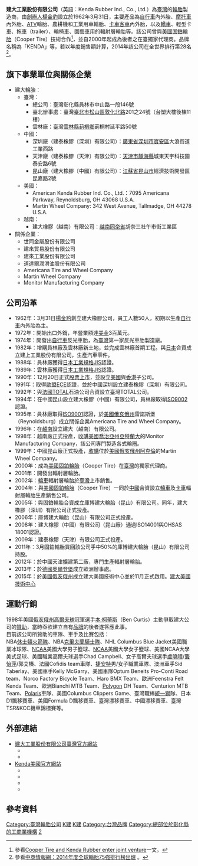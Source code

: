 {{Infobox Company
| company_name = 建大工業股份有限公司
| company_name_en = Kenda Rubber Ind., Co., Ltd.
| company_logo = [[File:Kenda_Logo.svg|200px]]
| company_type = [[股份有限公司|股份有限公司]]
| local_code_name = TW
| local_code = 59619900
| traded_as = {{twse|2106}}<br>（1990年12月20日上市）
| foundation = 1962年3月31日
| location = {{TWN}}[[彰化縣|彰化縣]][[員林市|員林市]]中山路一段146號
| founder = 楊金豹
| key_people = [[董事長|董事長]]：楊啟仁<br>[[副董事長|副董事長]]：張宏德
| industry = 製造與銷售業
| products = [[輪胎|輪胎]]
| capital = [[新台幣|新台幣]]8,744,300,000元
| assets = {{increase}}[[新台幣|新台幣]]420.2億元（2019年）
| revenue = {{increase}}[[新台幣|新台幣]]321.27億元（2019年）
| operating_income = {{increase}}[[新台幣|新台幣]]13.67億元（2019年）
| net_income = {{increase}}[[新台幣|新台幣]]10.14億元（2019年）
| company_slogan = 生活動起來，生命更精彩
| num_employees = 11,074人
| parent = 
| subsid = 
| homepage = http://www.kendatire.com/
| footnotes = 
}}
'''建大工業股份有限公司'''（英語：Kenda Rubber Ind., Co., Ltd.）為[[臺灣|臺灣]]的[[輪胎|輪胎]]製造商，由[[創辦人|創辦人]][[楊金豹|楊金豹]]設立於1962年3月31日，主要產品為[[自行車|自行車]]內外胎、[[摩托車|摩托車]]內外胎、[[全地形車|ATV]]輪胎、農耕機和工業用車輪胎、[[載貨汽車|卡車]][[客車|客車]]內外胎，以及[[轎車|轎車]]、輕型卡車、拖車（trailer）、輪椅車、園藝車用的輻射層輪胎等。該公司曾與[[美國|美國]][[固鉑輪胎|固鉑輪胎]]（Cooper Tire）技術合作<ref>參看{{en}}[http://findarticles.com/p/articles/mi_qa5333/is_200403/ai_n21346285/ Cooper Tire and Kenda Rubber enter joint venture]一文。</ref>，並自2000年起成為後者之在臺獨家代理商。品牌名稱為「KENDA」等，若以年度銷售額計算，2014年該公司在全世界排行第28名<ref>參看[http://big5.askci.com/chanye/2014/09/11/14132freh.shtml 中商情報網：2014年度全球輪胎75強排行榜出爐] {{Wayback|url=http://big5.askci.com/chanye/2014/09/11/14132freh.shtml |date=20150328211529 }}。</ref>。

== 旗下事業單位與關係企業 ==
* 建大輪胎：
** 臺灣：
*** 總公司：臺灣彰化縣員林市中山路一段146號
*** 臺北辦事處：臺灣[[臺北市|臺北市]][[松山區_(臺灣)|松山區]][[敦化北路|敦化北路]]201之24號（台塑大樓後棟11樓）
*** 雲林廠：臺灣[[雲林縣|雲林縣]][[莿桐鄉|莿桐鄉]]莿桐村延平路50號
** 中國：
*** 深圳廠（建泰橡膠〔深圳〕有限公司）：[[廣東省|廣東省]][[深圳市|深圳市]][[寶安區|寶安區]]大浪街道工業西路
*** 天津廠（建泰橡膠〔天津〕有限公司）：[[天津市|天津市]][[靜海縣|靜海縣]]城東天宇科技園泰安路6號
*** 昆山廠（建大橡膠〔中國〕有限公司）：[[江蘇省|江蘇省]][[昆山市|昆山市]]經濟技術開發區昆嘉路2號
** 美國：
*** American Kenda Rubber Ind. Co., Ltd.：7095 Americana Parkway, Reynoldsburg, OH 43068 U.S.A.
*** Martin Wheel Company: 342 West Avenue, Tallmadge, OH 44278 U.S.A.
** 越南：
*** 建大橡膠（越南）有限公司：[[越南|越南]][[同奈省|同奈省]]{{link-vi|展鵬縣|Trảng Bom}}胡奈三社午市街工業區
* 關係企業：
** 世同金屬股份有限公司
** 建來貿易股份有限公司
** 建來工業股份有限公司
** 道達爾潤滑油股份有限公司
** Americana Tire and Wheel Company
** Martin Wheel Company
** Monitor Manufacturing Company

== 公司沿革 ==
* 1962年：3月31日[[楊金豹|楊金豹]]創立建大橡膠公司，員工人數50人，初期以生產[[自行車|自行車]]內外胎為主。
* 1972年：開始出口外銷，年營業額達[[美元|美金]]3百萬元。 
* 1974年：開發出[[自行車|自行車]]反光車胎，為[[臺灣|臺灣]]第一家反光車胎製造廠。  
* 1982年：增購員林廠及雲林廠新土地，並完成雲林廠首期工程。與[[日本|日本]]{{link-ja|INOAC公司|イノアックコーポレーション}}合資成立建上工業股份有限公司，生產汽車零件。
* 1988年：員林廠獲得[[日本工業規格|日本工業規格]]JIS認證。  
* 1989年：雲林廠獲得[[日本工業規格|日本工業規格]]JIS認證。  
* 1990年：12月20日正式[[股票上市|股票上市]]，並設立[[美國|美國]]與[[香港|香港]]子公司。  
* 1991年：取得[[歐盟|歐盟]]ECE認證，並於中國深圳設立建泰橡膠（深圳）有限公司。  
* 1992年：與[[法國|法國]][[道達爾|TOTAL]]石油公司合資設立臺灣TOTAL公司。  
* 1994年：在中國昆山設立建大橡膠（中國）有限公司，員林廠取得[[ISO_9000|ISO9002]]認證。  
* 1995年：員林廠取得[[ISO_9000|ISO9001]]認證，於[[美國|美國]][[俄亥俄州|俄亥俄州]]雷諾斯堡（Reynoldsburg）成立關係企業Americana Tire and Wheel Company。  
* 1996年：在[[越南|越南]]設立建大（越南）有限公司。 
* 1998年：越南廠正式投產，[[收購|收購]][[美國|美國]][[喬治亞州|喬治亞州]][[亞特蘭大|亞特蘭大]]的Monitor Manufacturing Company，該公司專門製造各式輪圈。 
* 1999年：中國昆山廠正式投產，[[收購|收購]]位於[[美國|美國]][[俄亥俄州|俄亥俄州]][[阿克倫_(俄亥俄州)|阿克倫]]的Martin Wheel Company。  
* 2000年：成為[[美國|美國]][[固鉑輪胎|固鉑輪胎]]（Cooper Tire）在[[臺灣|臺灣]]的獨家代理商。 
* 2001年：開發出輻射層輪胎。 
* 2002年：[[轎車|轎車]]輻射層輪胎於[[臺灣|臺灣]]上市銷售。  
* 2004年：與[[美國|美國]][[固鉑輪胎|固鉑輪胎]]（Cooper Tire）一同於[[中國|中國]]合資設立[[轎車|轎車]]及[[卡車|卡車]]輻射層輪胎生產銷售公司。  
* 2005年：與固鉑輪胎合資成立庫博建大輪胎（昆山）有限公司。同年，建大橡膠（深圳）有限公司正式投產。  
* 2006年：庫博建大輪胎（昆山）有限公司正式投產。  
* 2008年：建大橡膠（中國）有限公司（昆山廠）通過ISO14001與OHSAS 18001認證。 
* 2009年：建泰橡膠（天津）有限公司正式投產。
* 2011年：3月固鉑輪胎買回該公司手中50%的庫博建大輪胎（昆山）有限公司持股。
* 2012年：於中國天津擴建第二廠，專門生產輻射層輪胎。
* 2013年：於[[德國|德國]][[奧爾登堡|奧爾登堡]]成立歐洲辦事處。
* 2015年：於[[美國|美國]][[俄亥俄州|俄亥俄州]]成立建大美國技術中心並於11月正式啟用。[https://www.chinatimes.com/realtimenews/20151110006416-260410 建大美國技術中心] {{Wayback|url=https://www.chinatimes.com/realtimenews/20151110006416-260410 |date=20190812210032 }}

== 運動行銷 ==
1998年美國[[俄亥俄州|俄亥俄州]][[高爾夫球|高爾夫球]]冠軍選手[[本·柯蒂斯|本·柯蒂斯]]（Ben Curtis）主動爭取建大公司的[[贊助|贊助]]，當時亟欲建立自有[[品牌|品牌]]的後者遂答應此事。<br />目前該公司所贊助的車隊、車手及比賽包括：<br />NBA[[休士頓火箭隊|休士頓火箭隊]]、NBA[[克里夫蘭騎士隊|克里夫蘭騎士隊]]、NHL Columbus Blue Jacket美國職業冰球隊、[[NCAA|NCAA]]美國大學男子籃球、[[NCAA|NCAA]]美國大學女子籃球、美國NCAA大學美式足球、美國職業高爾夫球選手Chad Campbell、女子高爾夫球選手[[盧曉晴|盧曉晴]]/[[龔怡萍|龔怡萍]]/郭艾榛、法國Cofidis team車隊、[[捷安特|捷安特]]男/女子職業車隊、澳洲車手Sid Taberlay、美國車手Kelly McGarry、美國車隊Optum Beneits Pro-Conti Road team、Norco Factory Bicycle Team、Haro BMX Team、歐洲Feenstra Felt Kenda Team、歐洲Bianchi MTB Team、[[Polygon|Polygon]] DH Team、Centurion MTB Team、[[Polaris|Polaris]]車隊、美國Columbus Clippers Game、臺灣職棒[[統一獅|統一獅]]隊、日本D1飄移賽車、美國Formula D飄移賽車、臺灣漂移賽車、中國漂移賽車、臺灣TSR&KCC機車錦標賽等。

== 外部連結 ==
* [http://www.kendatire.com/zh-tw 建大工業股份有限公司臺灣官方網站]
**{{facebook|KendaBicycleTireziXingCheTai|Kenda Taiwan - 建大輪胎}}
**{{twitter|KendaTaiwan|KENDA Taiwan }}
* [https://web.archive.org/web/20110902100351/http://www.kendatire.com/ Kenda美國官方網站]
**{{facebook|KendaTiresUSA|Kenda Tires USA}}
**{{twitter|kendatire|Kenda Tire}} 
**{{instagram|kendatire|Kenda Tire}}
**{{youtube|user=50KENDA|KENDA Tire}}

== 參考資料 ==
{{reflist}}

{{世界主要轮胎制造商}}
{{華人輪胎製造商}}

[[Category:臺灣輪胎公司|Category:臺灣輪胎公司]]
[[Category:臺灣證券交易所上市公司|K建]]
[[Category:1962年成立的公司|K建]]
[[Category:台灣品牌|Category:台灣品牌]]
[[Category:總部位於彰化縣的工商業機構|Category:總部位於彰化縣的工商業機構]]
[[Category:臺灣證券交易所上市公司|2]]